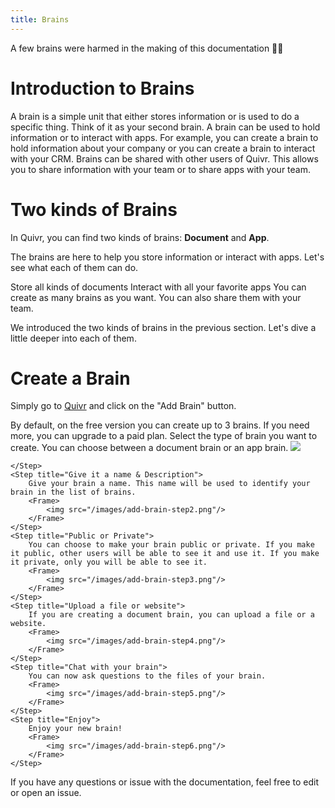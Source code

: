 ```yaml
---
title: Brains
---
```


<Info>A few brains were harmed in the making of this documentation 🤯😏</Info>

# Introduction to Brains

<Steps>
    <Step title="Specific to one thing">
        A brain is a simple unit that either stores information or is used to do a specific thing. Think of it as your second brain.
    </Step>
    <Step title="Holds information or Interact with Apps">
        A brain can be used to hold information or to interact with apps. For example, you can create a brain to hold information about your company or you can create a brain to interact with your CRM.
    </Step>
    <Step title="Shareable">
        Brains can be shared with other users of Quivr. This allows you to share information with your team or to share apps with your team.
    </Step>

</Steps>

# Two kinds of Brains

In Quivr, you can find two kinds of brains: **Document** and **App**.

The brains are here to help you store information or interact with apps. Let's see what each of them can do.

<CardGroup cols={2}>
  <Card title="Document" icon="file">
    Store all kinds of documents
  </Card>
  <Card title="App" icon="rocket">
    Interact with all your favorite apps
  </Card>
</CardGroup>

<Info>
  You can create as many brains as you want. You can also share them with your
  team.
</Info>

We introduced the two kinds of brains in the previous section. Let's dive a little deeper into each of them.

# Create a Brain

Simply go to [Quivr](https://quivr.app/studio) and click on the "Add Brain" button.

<Info>
  By default, on the free version you can create up to 3 brains. If you need
  more, you can upgrade to a paid plan.
</Info>

<Steps>
    <Step title="Select the type">
        Select the type of brain you want to create. You can choose between a document brain or an app brain.
        <Frame>
            <img src="/images/add-brain.png"/>
        </Frame>

    </Step>
    <Step title="Give it a name & Description">
        Give your brain a name. This name will be used to identify your brain in the list of brains.
        <Frame>
            <img src="/images/add-brain-step2.png"/>
        </Frame>
    </Step>
    <Step title="Public or Private">
        You can choose to make your brain public or private. If you make it public, other users will be able to see it and use it. If you make it private, only you will be able to see it.
        <Frame>
            <img src="/images/add-brain-step3.png"/>
        </Frame>
    </Step>
    <Step title="Upload a file or website">
        If you are creating a document brain, you can upload a file or a website.
        <Frame>
            <img src="/images/add-brain-step4.png"/>
        </Frame>
    </Step>
    <Step title="Chat with your brain">
        You can now ask questions to the files of your brain.
        <Frame>
            <img src="/images/add-brain-step5.png"/>
        </Frame>
    </Step>
    <Step title="Enjoy">
        Enjoy your new brain!
        <Frame>
            <img src="/images/add-brain-step6.png"/>
        </Frame>
    </Step>

</Steps>

If you have any questions or issue with the documentation, feel free to edit or open an issue.
